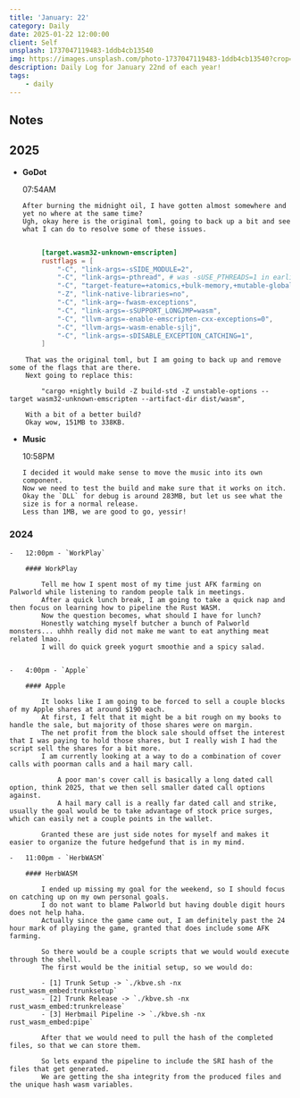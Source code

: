 ```yaml
---
title: 'January: 22'
category: Daily
date: 2025-01-22 12:00:00
client: Self
unsplash: 1737047119483-1ddb4cb13540
img: https://images.unsplash.com/photo-1737047119483-1ddb4cb13540?crop=entropy&cs=srgb&fm=jpg&ixid=MnwzNjM5Nzd8MHwxfHJhbmRvbXx8fHx8fHx8fDE2ODE3NDg2ODY&ixlib=rb-4.0.3&q=85
description: Daily Log for January 22nd of each year!
tags:
    - daily
---
```


## Notes

## 2025

-   **GoDot**

    07:54AM

        After burning the midnight oil, I have gotten almost somewhere and yet no where at the same time?
        Ugh, okay here is the original toml, going to back up a bit and see what I can do to resolve some of these issues.

```toml

        [target.wasm32-unknown-emscripten]
        rustflags = [
            "-C", "link-args=-sSIDE_MODULE=2",
            "-C", "link-args=-pthread", # was -sUSE_PTHREADS=1 in earlier emscripten versions
            "-C", "target-feature=+atomics,+bulk-memory,+mutable-globals",
            "-Z", "link-native-libraries=no",
            "-C", "link-arg=-fwasm-exceptions",
            "-C", "link-args=-sSUPPORT_LONGJMP=wasm",
            "-C", "llvm-args=-enable-emscripten-cxx-exceptions=0",
            "-C", "llvm-args=-wasm-enable-sjlj",
            "-C", "link-args=-sDISABLE_EXCEPTION_CATCHING=1",
        ]

```

        That was the original toml, but I am going to back up and remove some of the flags that are there.
        Next going to replace this:
```
        "cargo +nightly build -Z build-std -Z unstable-options --target wasm32-unknown-emscripten --artifact-dir dist/wasm",
```
        With a bit of a better build?
        Okay wow, 151MB to 338KB.

-   **Music**

    10:58PM

        I decided it would make sense to move the music into its own component.
        Now we need to test the build and make sure that it works on itch.
        Okay the `DLL` for debug is around 283MB, but let us see what the size is for a normal release.
        Less than 1MB, we are good to go, yessir!

### 2024

    -   12:00pm - `WorkPlay`

        #### WorkPlay

            Tell me how I spent most of my time just AFK farming on Palworld while listening to random people talk in meetings.
            After a quick lunch break, I am going to take a quick nap and then focus on learning how to pipeline the Rust WASM.
            Now the question becomes, what should I have for lunch? 
            Honestly watching myself butcher a bunch of Palworld monsters... uhhh really did not make me want to eat anything meat related lmao.
            I will do quick greek yogurt smoothie and a spicy salad.

        
    -   4:00pm - `Apple`

        #### Apple

            It looks like I am going to be forced to sell a couple blocks of my Apple shares at around $190 each.
            At first, I felt that it might be a bit rough on my books to handle the sale, but majority of those shares were on margin.
            The net profit from the block sale should offset the interest that I was paying to hold those shares, but I really wish I had the script sell the shares for a bit more.
            I am currently looking at a way to do a combination of cover calls with poorman calls and a hail mary call.
                
                A poor man's cover call is basically a long dated call option, think 2025, that we then sell smaller dated call options against.
                A hail mary call is a really far dated call and strike, usually the goal would be to take advantage of stock price surges, which can easily net a couple points in the wallet.

            Granted these are just side notes for myself and makes it easier to organize the future hedgefund that is in my mind.
    
    -   11:00pm - `HerbWASM`

        #### HerbWASM

            I ended up missing my goal for the weekend, so I should focus on catching up on my own personal goals.
            I do not want to blame Palworld but having double digit hours does not help haha.
            Actually since the game came out, I am definitely past the 24 hour mark of playing the game, granted that does include some AFK farming.

            So there would be a couple scripts that we would would execute through the shell.
            The first would be the initial setup, so we would do:

            - [1] Trunk Setup -> `./kbve.sh -nx rust_wasm_embed:trunksetup`
            - [2] Trunk Release -> `./kbve.sh -nx rust_wasm_embed:trunkrelease`
            - [3] Herbmail Pipeline -> `./kbve.sh -nx rust_wasm_embed:pipe`

            After that we would need to pull the hash of the completed files, so that we can store them.

            So lets expand the pipeline to include the SRI hash of the files that get generated.
            We are getting the sha integrity from the produced files and the unique hash wasm variables.

